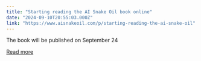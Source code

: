 ```yaml
---
title: "Starting reading the AI Snake Oil book online"
date: "2024-09-10T20:55:03.000Z"
link: "https://www.aisnakeoil.com/p/starting-reading-the-ai-snake-oil"
---
```


The book will be published on September 24

[Read more](https://www.aisnakeoil.com/p/starting-reading-the-ai-snake-oil)
